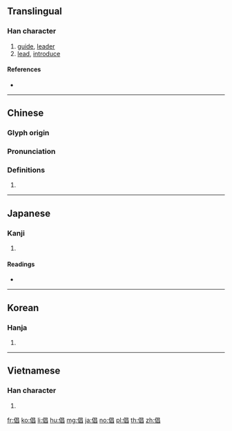 {{character info/new}}
==Translingual==

===Han character===
{{Han char|rn=9|rad=人|as=08|sn=10|four=26260|canj=OAA|ids=⿰亻昌}}

# [[guide]], [[leader]]
# [[lead]], [[introduce]]

====References====
* {{Han ref|kx=0108.120|dkj=00783|dj=0231.020|hdz=10177.050|uh=5021|ud=20513|bh=ADD2|bd=44498}}

----

==Chinese==
{{zh-forms}}

===Glyph origin===
{{Han etym}}

===Pronunciation===
{{zh-pron
|m=chāng,chàng
|c=coeng1,coeng3
|mn=chhiong/chhiòng
|mc=y
|oc=y
|ma=
|cat=n,v
}}

===Definitions===
{{zh-hanzi}}

# {{rfdef|lang=zh}}

----

==Japanese==

===Kanji===
{{ja-kanji|grade=|rs=人08}}

# {{defn|lang=ja|sort=人08}}

====Readings====
* {{ja-readings|goon=[[しょう]] (shō)|kanon=[[しょう]] (shō)|kun=[[わざおぎ]] (wazaogi)}}

----

==Korean==

===Hanja===
{{ko-hanja|hangeul=창|rv=chang|mr=ch'ang}}

# {{defn|lang=ko|sort=人08}}

----

==Vietnamese==

===Han character===
{{vi-hantu|[[xướng]]|rs=人08}}

# {{defn|vi}}

[[fr:倡]]
[[ko:倡]]
[[li:倡]]
[[hu:倡]]
[[mg:倡]]
[[ja:倡]]
[[no:倡]]
[[pl:倡]]
[[th:倡]]
[[zh:倡]]